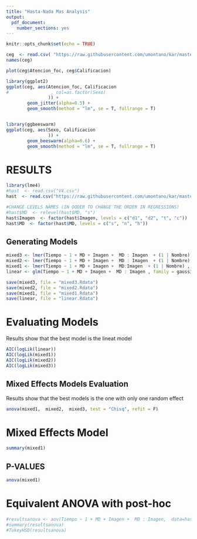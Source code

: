 ```yaml
---
title: "Hasta-Nada Mas Analysis"
output:
  pdf_document: 
    number_sections: yes
---
```


```r
knitr::opts_chunk$set(echo = TRUE)
```

```r
ceg  <- read.csv( "https://raw.githubusercontent.com/umontano/kar/master/cegu.csv")
names(ceg)

plot(ceg$Atencion_foc, ceg$Calificacion)

library(ggplot2)
ggplot(ceg, aes(Atencion_foc, Calificacion
#                , col=as.factor(Sexo)
                )) +
        geom_jitter(alpha=0.5) +
        geom_smooth(method = "lm", se = T, fullrange = T)


library(ggbeeswarm)
ggplot(ceg, aes(Sexo, Calificacion
                )) +
        geom_beeswarm(alpha=0.6) +
        geom_smooth(method = "lm", se = T, fullrange = T)

```





# RESULTS

```r
library(lme4)
#hast  <- read.csv("V4.csv")
hast  <- read.csv("https://raw.githubusercontent.com/umontano/kar/master/hasta_nada_mas.csv")

#CHANGE LEVELS NAMES (IN OODER TO CHANGE THE ORDER IN REGRESSIONS)
#hast$MD  <- relevel(hast$MD, "s") 
hast$Imagen  <- factor(hast$Imagen, levels = c("d1", "d2", "t", "c"))
hast$MD  <- factor(hast$MD, levels = c("s", "n", "h"))

```



## Generating Models
```r

mixed3 <- lmer(Tiempo ~ 1 + MD + Imagen +  MD : Imagen  + (1 | Nombre) + (1 | Edad) + (1 | Sexo) , data=hast)
mixed2 <- lmer(Tiempo ~ 1 + MD + Imagen +  MD : Imagen  + (1 | Nombre) + (1 | Edad) , data=hast)
mixed1 <- lmer(Tiempo ~ 1 + MD + Imagen +  MD:Imagen  + (1 | Nombre) , data=hast)
linear <- glm(Tiempo ~ 1 + MD + Imagen +  MD : Imagen , family = gaussian, data=hast, model=FALSE, x=FALSE, y=FALSE)

save(mixed3, file = "mixed3.Rdata")
save(mixed2, file = "mixed2.Rdata")
save(mixed1, file = "mixed1.Rdata")
save(linear, file = "linear.Rdata")

```

# Evaluating Models
Results show that the best model is the lineat model
```r
AIC(logLik(linear))
AIC(logLik(mixed1))
AIC(logLik(mixed2))
AIC(logLik(mixed3))
```


## Mixed Effects Models Evaluation
Results show that the best models is the one with only one random effect


```r
anova(mixed1,  mixed2,  mixed3, test = "Chisq", refit = F)
```


# Mixed Effects Model

```r
summary(mixed1)
```


## P-VALUES
```r
anova(mixed1)
```


#  Equivalent ANOVA with post-hoc

```r
#resultsanova <- aov(Tiempo ~ 1 + MD + Imagen +  MD : Imagen,  data=hast)
#summary(resultsanova)
#TukeyHSD(resultsanova)

```


